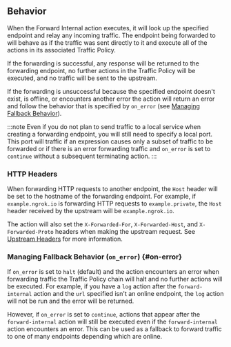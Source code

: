 ## Behavior

When the Forward Internal action executes, it will look up the specified endpoint and relay any incoming traffic. The endpoint being forwarded to will behave as if the traffic was sent directly to it and execute all of the actions in its associated Traffic Policy.

If the forwarding is successful, any response will be returned to the forwarding endpoint, no further actions in the Traffic Policy will be executed, and no traffic will be sent to the upstream.

If the forwarding is unsuccessful because the specified endpoint doesn't exist, is offline, or encounters another error the action will return an error and follow the behavior that is specified by `on_error` (see [Managing Fallback Behavior](#on-error)).

:::note
Even if you do not plan to send traffic to a local service when creating a forwarding endpoint, you will still need to specify a local port. This port will traffic if an expression causes only a subset of traffic to be forwarded or if there is an error forwarding traffic and `on_error` is set to `continue` without a subsequent terminating action.
:::

### HTTP Headers

When forwarding HTTP requests to another endpoint, the `Host` header will be set to the hostname of the forwarding endpoint. For example, if `example.ngrok.io` is forwarding HTTP requests to `example.private`, the `Host` header received by the upstream will be `example.ngrok.io`.

The action will also set the `X-Forwarded-For`, `X-Forwarded-Host`, and `X-Forwarded-Proto` headers when making the upstream request. See [Upstream Headers](/docs/http#upstream-headers) for more information.

### Managing Fallback Behavior (`on_error`) {#on-error}

If `on_error` is set to `halt` (default) and the action encounters an error when forwarding traffic the Traffic Policy chain will halt and no further actions will be executed. For example, if you have a `log` action after the `forward-internal` action and the `url` specified isn't an online endpoint, the `log` action will not be run and the error will be returned.

However, if `on_error` is set to `continue`, actions that appear after the `forward-internal` action will still be executed even if the `forward-internal` action encounters an error. This can be used as a fallback to forward traffic to one of many endpoints depending which are online.
